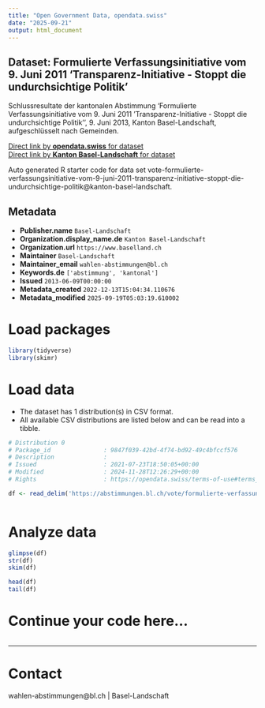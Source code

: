 ```yaml
---
title: "Open Government Data, opendata.swiss"
date: "2025-09-21"
output: html_document
---
```


## Dataset: Formulierte Verfassungsinitiative vom 9. Juni 2011 'Transparenz-Initiative - Stoppt die undurchsichtige Politik'

Schlussresultate der kantonalen Abstimmung 'Formulierte Verfassungsinitiative vom 9. Juni 2011 'Transparenz-Initiative - Stoppt die undurchsichtige Politik'', 9. Juni 2013, Kanton Basel-Landschaft, aufgeschlüsselt nach Gemeinden.

[Direct link by **opendata.swiss** for dataset](https://opendata.swiss/de/dataset/formulierte-verfassungsinitiative-vom-9-juni-2011-transparenz-initiative-stoppt-die-undurchsich)<br>
[Direct link by **Kanton Basel-Landschaft** for dataset](https://abstimmungen.bl.ch/vote/formulierte-verfassungsinitiative-vom-9-juni-2011-transparenz-initiative-stoppt-die-undurchsichtige-politik/data)

Auto generated R starter code for data set vote-formulierte-verfassungsinitiative-vom-9-juni-2011-transparenz-initiative-stoppt-die-undurchsichtige-politik@kanton-basel-landschaft.

## Metadata

- **Publisher.name** `Basel-Landschaft`
- **Organization.display_name.de** `Kanton Basel-Landschaft`
- **Organization.url** `https://www.baselland.ch`
- **Maintainer** `Basel-Landschaft`
- **Maintainer_email** `wahlen-abstimmungen@bl.ch`
- **Keywords.de** `['abstimmung', 'kantonal']`
- **Issued** `2013-06-09T00:00:00`
- **Metadata_created** `2022-12-13T15:04:34.110676`
- **Metadata_modified** `2025-09-19T05:03:19.610002`


# Load packages

```r

library(tidyverse)
library(skimr)

```

# Load data

-   The dataset has 1 distribution(s) in CSV format.
-   All available CSV distributions are listed below and can be read into a tibble.

```r

# Distribution 0
# Package_id               : 9847f039-42bd-4f74-bd92-49c4bfccf576
# Description              : 
# Issued                   : 2021-07-23T18:50:05+00:00
# Modified                 : 2024-11-28T12:26:29+00:00
# Rights                   : https://opendata.swiss/terms-of-use#terms_by

df <- read_delim('https://abstimmungen.bl.ch/vote/formulierte-verfassungsinitiative-vom-9-juni-2011-transparenz-initiative-stoppt-die-undurchsichtige-politik/data-csv')



```

# Analyze data

```r

glimpse(df)
str(df)
skim(df)

head(df)
tail(df)

```

# Continue your code here...

```r

```

------------------------------------------------------------------------

# Contact

wahlen-abstimmungen@bl.ch | Basel-Landschaft
